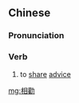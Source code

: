 {{also|相劝}}
==Chinese==
{{zh-forms|s=相劝}}

===Pronunciation===
{{zh-pron
|m=xiāngquàn
|cat=v
}}

===Verb===
{{zh-verb}}

# {{lb|zh|literary}} to [[share]] [[advice]]

[[mg:相勸]]
